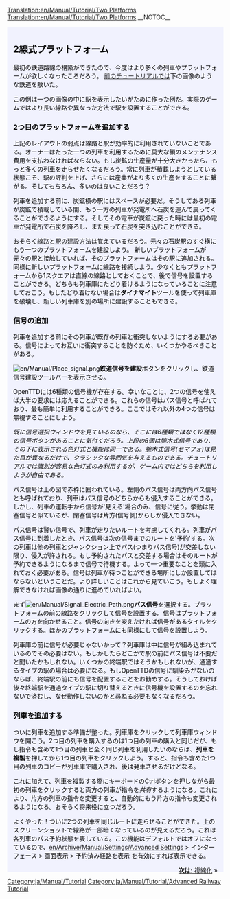[[Translation:en/Manual/Tutorial/Two Platforms]]
[[Translation:en/Manual/Tutorial/Two Platforms]]
{{en/Translation|origin= en/Manual/Tutorial/Two Platforms
|from  = en
|to    = ja
|Percentage = 90
}}
__NOTOC__

{{en/Tabs|3|1
|ja/Manual/Tutorial/Two Platforms|1. 2線式プラットフォーム<!--
-->|ja/Manual/Tutorial/Two Tracks|2. 複線化<!--
-->|ja/Manual/Tutorial/Basic Network|3. 鉄道網}}
<div style="padding:.5em 1em 1em 1em; border-top:none; background-color:#f1f2fe; color:#000;">
{{ja/Manual/Tutorial/Navigation}}
== 2線式プラットフォーム ==
最初の鉄道路線の構築ができたので、今度はより多くの列車やプラットフォームが欲しくなったころだろう。
[[ja/Manual/Tutorial/Main Page|前のチュートリアル]]では下の画像のような鉄道を敷いた。
{{en/Phototable|[[File:en/Manual/Tutorial/Tutorial single track.png|400px]]|2つの駅と線路、1つの列車|none}}

この例は一つの画像の中に駅を表示したいがために作った例だ。実際のゲームではより長い線路や異なった方法で駅を設置することができる。

=== 2つ目のプラットフォームを追加する ===
上記のレイアウトの弱点は線路と駅が効率的に利用されていないことである。オーナーはたった一つの列車を利用するために莫大な額のメンテナンス費用を支払わなければならない。もし炭鉱の生産量が十分大きかったら、もっと多くの列車を走らせたくなるだろう。常に列車が積載しようとしている状態こそ、駅の評判を上げ、さらには産業がより多くの生産をすることに繋がる。そしてもちろん、多いのは良いことだろう？

列車を追加する前に、炭鉱横の駅にはスペースが必要だ。そうしてある列車が炭鉱で積載している間、もう一方の列車が発電所へ石炭を運んで戻ってくることができるようにする。そしてその電車が炭鉱に戻った時には最初の電車が発電所で石炭を降ろし、また戻って石炭を突き込むことができる。

おそらく[[ja/Manual/Tutorial/Trains|線路と駅の建設方法]]は覚えているだろう。元々の石炭駅のすぐ横にもう一つのプラットフォームを建設しよう。
新しいプラットフォームが元々の駅と接触していれば、そのプラットフォームはその駅に追加される。同様に新しいプラットフォームに線路を接続しよう。少なくともプラットフォームから1スクエアは直線の線路としておくことで、後で信号を設置することができる。どちらも列車庫にたどり着けるようになっていることに注意しておこう。もしたどり着けない場合は'''ダイナマイト'''ツールを使って列車庫を破壊し、新しい列車庫を別の場所に建設することもできる。

=== 信号の追加 ===
列車を追加する前にその列車が既存の列車と衝突しないようにする必要がある。信号によってお互いに衝突することを防ぐため、いくつかやるべきことがある。

[[File:en/Manual/Place signal.png]]'''鉄道信号を建設'''ボタンをクリックし、鉄道信号建設ツールバーを表示させる。

OpenTTDには6種類の信号機が存在する。幸いなことに、2つの信号を使えば大半の要求には応えることができる。これらの信号はパス信号と呼ばれており、最も簡単に利用することができる。ここではそれ以外の4つの信号は無視することにしよう。


''既に信号選択ウィンドウを見ているのなら、そこには6種類ではなく12種類の信号ボタンがあることに気付くだろう。上段の6個は腕木式信号であり、その下に表示される色灯式と機能は同一である。腕木式信号(セマフォ)は見た目が異なるだけで、クラシックな雰囲気を与えるものである。チュートリアルでは識別が容易な色灯式のみ利用するが、ゲーム内ではどちらを利用しようが自由である。''

{{en/Phototable|[[File:en/Manual/Yapp signalgui.png]]|パス信号|left}} 
パス信号は上の図で赤枠に囲われている。左側のパス信号は両方向パス信号とも呼ばれており、列車はパス信号のどちらからも侵入することができる。しかし、列車の運転手から信号が'見える'場合のみ、信号に従う。挙動は閉塞信号と似ているが、閉塞信号は片方(信号側)からしか侵入できない。

パス信号は賢い信号で、列車が走りたいルートを考慮してくれる。列車がパス信号に到着したとき、パス信号は次の信号までのルートを'予約'する。次の列車は他の列車とジャンクション上でパス(つまりパス信号)が交差しない限り、侵入が許される。もし予約されたパスと交差する場合はそのルートが予約できるようになるまで信号で待機する。よって一つ重要なことを頭に入れておく必要がある。信号は列車が待つことができる場所にしか設置してはならないということだ。より詳しいことはこれから見ていこう。もしよく理解できなければ画像の通りに進めていればよい。

まず[[File:en/Manual/Signal Electric Path.png]]'''パス信号'''を選択する。プラットフォームの前の線路をクリックして信号を設置する。信号はプラットフォームの方を向かせること。信号の向きを変えたければ信号があるタイルをクリックする。ほかのプラットフォームにも同様にして信号を設置しよう。

{{en/Phototable|[[File:en/Manual/Tutorial/Tutorial two platforms.png|400px]]|パス信号を設置した駅 (クリックすると拡大する)|none}}

列車庫の前に信号が必要じゃないかって？列車庫は中に信号が組み込まれているのでその必要はない。もしかしたらどこかで駅の前にパス信号は不要だと聞いたかもしれない。いくつかの終端駅ではそうかもしれないが、通過するタイプの駅の場合は必要になる。もしOpenTTDの信号に馴染みがないのならば、終端駅の前にも信号を配置することをお勧めする。そうしておけば後々終端駅を通過タイプの駅に切り替えるときに信号機を設置するのを忘れないで済むし、なぜ動作しないのかと尋ねる必要もなくなるだろう。


=== 列車を追加する ===
ついに列車を追加する準備が整った。列車庫をクリックして列車庫ウィンドウを開こう。2つ目の列車を購入するのは1つ目の列車の購入と同じだが、もし指令も含めて1つ目の列車と全く同じ列車を利用したいのならば、'''列車を複製'''を押してから1つ目の列車をクリックしよう。すると、指令も含めた1つ目の列車のコピーが列車庫で購入され、後は発車させるだけとなる。

これに加えて、列車を複製する際にキーボードのCtrlボタンを押しながら最初の列車をクリックすると両方の列車が指令を''共有''するようになる。これにより、片方の列車の指令を変更すると、自動的にもう片方の指令も変更されるようになる。おそらく将来役に立つだろう。

{{en/Phototable|[[File:en/Manual/Tutorial/Tutorial two trains.png|400px]]|炭鉱駅に2つのプラットフォームとパス信号を配置して動作させた (クリックして拡大)|none}}

よくやった！ついに2つの列車を同じルートに走らせることができた。上のスクリーンショットで線路が一部暗くなっているのが見えるだろう。これは各列車のパス予約状態を表している。この機能はデフォルトではオフになっているので、[[en/Archive/Manual/Settings/Advanced Settings]] > インターフェース > 画面表示 > 予約済み経路を表示 を有効にすれば表示できる。


<span style="float: right">[[ja/Manual/Tutorial/Two Tracks|'''次は:''' 複線化]] &raquo;</span>
</div>
[[Category:ja/Manual/Tutorial]]
[[Category:ja/Manual/Tutorial/Advanced Railway Tutorial]]